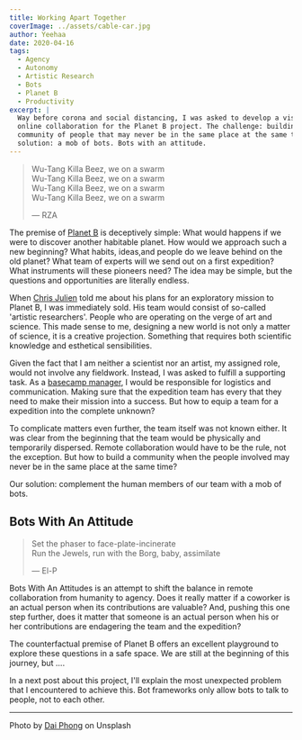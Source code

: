 ```yaml
---
title: Working Apart Together
coverImage: ../assets/cable-car.jpg
author: Yeehaa
date: 2020-04-16
tags: 
  - Agency
  - Autonomy
  - Artistic Research
  - Bots
  - Planet B
  - Productivity
excerpt: | 
  Way before corona and social distancing, I was asked to develop a vision for
  online collaboration for the Planet B project. The challenge: building a
  community of people that may never be in the same place at the same time. The
  solution: a mob of bots. Bots with an attitude.
---
```


> Wu-Tang Killa Beez, we on a swarm   
> Wu-Tang Killa Beez, we on a swarm   
> Wu-Tang Killa Beez, we on a swarm   
> Wu-Tang Killa Beez, we on a swarm   
>
> &mdash; RZA

The premise of [Planet B](https://planet-b.eu/) is deceptively simple: What
would happens if we were to discover another habitable planet. How would we
approach such a new beginning? What habits, ideas,and people do we leave behind
on the old planet?  What team of experts will we send out on a first expedition?
What instruments will these pioneers need? The idea may be simple, but the
questions and opportunities are literally endless.

When [Chris Julien](https://twitter.com/chrisjulien) told me about his plans for
an exploratory mission to Planet B, I was immediately sold. His team
would consist of so-called 'artistic researchers'. People who are operating on
the verge of art and science. This made sense to me, designing a new world is
not only a matter of science, it is a creative projection. Something that
requires both scientific knowledge and esthetical sensibilities.


Given the fact that I am neither a scientist nor an artist, my assigned role,
would not involve any fieldwork. Instead, I was asked to fulfill a supporting
task. As a [basecamp
manager](http://www.theyet.org/wp-content/uploads/2012/09/Roles-and-Responsibilities.pdf),
I would be responsible for logistics and communication. Making sure that the
expedition team has every that they need to make their mission into a success.
But how to equip a team for a expedition into the complete unknown?

To complicate matters even further, the team itself was not known either. It was
clear from the beginning that the team would be physically and temporarily
dispersed. Remote collaboration would have to be the rule, not the exception.
But how to build a community when the people involved may never be in the same
place at the same time? 

Our solution: complement the human members of our team with a mob of bots.

## Bots With An Attitude

> Set the phaser to face-plate-incinerate  
> Run the Jewels, run with the Borg, baby, assimilate   
>
> &mdash; El-P

Bots With An Attitudes is an attempt to shift the balance in remote
collaboration from humanity to agency. Does it really matter if a coworker is
an actual person when its contributions are valuable? And, pushing this one step
further, does it matter that someone is an actual person when his or her
contributions are endagering the team and the expedition?

The counterfactual premise of Planet B offers an excellent playground to explore
these questions in a safe space. We are still at the beginning of this journey,
but ....

In a next post about this project, I'll explain the most unexpected problem 
that I encountered to achieve this. Bot frameworks only allow bots to talk to
people, not to each other.


---
Photo by [Dai Phong](https://unsplash.com/@ddanh85?utm_source=unsplash&utm_medium=referral&utm_content=creditCopyText) on Unsplash
